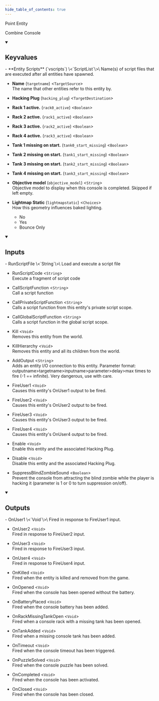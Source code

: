 ```yaml
---
hide_table_of_contents: true
---
```


<!---
!!!!!!
THIS PAGE IS AUTOGENERATED FROM GAME FGD DEFINITIONS!
DO NOT EDIT MANUALLY!
!!!!!!

In order to make edits, you can make an annotation file in /fgd_dump_overrides
-->


Point Entity

Combine Console

<details open>
<summary><h2>Keyvalues</h2></summary>
- **Entity Scripts** (`vscripts`) \<`ScriptList`\>\
Name(s) of script files that are executed after all entities have spawned.

- **Name** (`targetname`) \<`TargetSource`\>\
The name that other entities refer to this entity by.

- **Hacking Plug** (`hacking_plug`) \<`TargetDestination`\>

- **Rack 1 active.** (`rack0_active`) \<`Boolean`\>

- **Rack 2 active.** (`rack1_active`) \<`Boolean`\>

- **Rack 3 active.** (`rack2_active`) \<`Boolean`\>

- **Rack 4 active.** (`rack3_active`) \<`Boolean`\>

- **Tank 1 missing on start.** (`tank0_start_missing`) \<`Boolean`\>

- **Tank 2 missing on start.** (`tank1_start_missing`) \<`Boolean`\>

- **Tank 3 missing on start.** (`tank2_start_missing`) \<`Boolean`\>

- **Tank 4 missing on start.** (`tank3_start_missing`) \<`Boolean`\>

- **Objective model** (`objective_model`) \<`String`\>\
Objective model to display when this console is completed. Skipped if left empty.

- **Lightmap Static** (`lightmapstatic`) \<`Choices`\>\
How this geometry influences baked lighting.
  - No
  - Yes
  - Bounce Only



 </details>
<details open>
<summary><h2>Inputs</h2></summary>
- RunScriptFile \<`String`\>\
Load and execute a script file

- RunScriptCode \<`String`\>\
Execute a fragment of script code

- CallScriptFunction \<`String`\>\
Call a script function

- CallPrivateScriptFunction \<`String`\>\
Calls a script function from this entity's private script scope.

- CallGlobalScriptFunction \<`String`\>\
Calls a script function in the global script scope.

- Kill \<`Void`\>\
Removes this entity from the world.

- KillHierarchy \<`Void`\>\
Removes this entity and all its children from the world.

- AddOutput \<`String`\>\
Adds an entity I/O connection to this entity. Parameter format: outputname&gt;targetname>inputname&gt;parameter&gt;delay&gt;max times to fire (-1 == infinite). Very dangerous, use with care.

- FireUser1 \<`Void`\>\
Causes this entity's OnUser1 output to be fired.

- FireUser2 \<`Void`\>\
Causes this entity's OnUser2 output to be fired.

- FireUser3 \<`Void`\>\
Causes this entity's OnUser3 output to be fired.

- FireUser4 \<`Void`\>\
Causes this entity's OnUser4 output to be fired.

- Enable \<`Void`\>\
Enable this entity and the associated Hacking Plug.

- Disable \<`Void`\>\
Disable this entity and the associated Hacking Plug.

- SuppressBlindZombieSound \<`Boolean`\>\
Prevent the console from attracting the blind zombie while the player is hacking it (parameter is 1 or 0 to turn suppression on/off).


 </details>
<details open>
<summary><h2>Outputs</h2></summary>
- OnUser1 \<`Void`\>\
Fired in response to FireUser1 input.

- OnUser2 \<`Void`\>\
Fired in response to FireUser2 input.

- OnUser3 \<`Void`\>\
Fired in response to FireUser3 input.

- OnUser4 \<`Void`\>\
Fired in response to FireUser4 input.

- OnKilled \<`Void`\>\
Fired when the entity is killed and removed from the game.

- OnOpened \<`Void`\>\
Fired when the console has been opened without the battery.

- OnBatteryPlaced \<`Void`\>\
Fired when the console battery has been added.

- OnRackMissingTankOpen \<`Void`\>\
Fired when a console rack with a missing tank has been opened.

- OnTankAdded \<`Void`\>\
Fired when a missing console tank has been added.

- OnTimeout \<`Void`\>\
Fired when the console timeout has been triggered.

- OnPuzzleSolved \<`Void`\>\
Fired when the console puzzle has been solved.

- OnCompleted \<`Void`\>\
Fired when the console has been activated.

- OnClosed \<`Void`\>\
Fired when the console has been closed.


 </details>